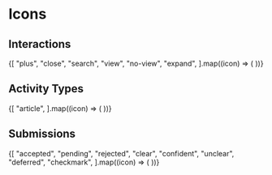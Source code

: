 

<Meta title="Design/Icons" />

# Icons

## Interactions

<IconGallery>
  {[
    "plus",
    "close",
    "search",
    "view",
    "no-view",
    "expand",
  ].map((icon) => (
    <IconItem name={ icon }>
      <Icon type={ icon } />
    </IconItem>
  ))}
</IconGallery>

## Activity Types

<IconGallery>
  {[
    "article",
  ].map((icon) => (
    <IconItem name={ icon }>
      <Icon type={ icon } />
    </IconItem>
  ))}
</IconGallery>

## Submissions

<IconGallery>
  {[
    "accepted",
    "pending",
    "rejected",
    "clear",
    "confident",
    "unclear",
    "deferred",
    "checkmark",
  ].map((icon) => (
    <IconItem name={ icon }>
      <Icon type={ icon } />
    </IconItem>
  ))}
</IconGallery>
